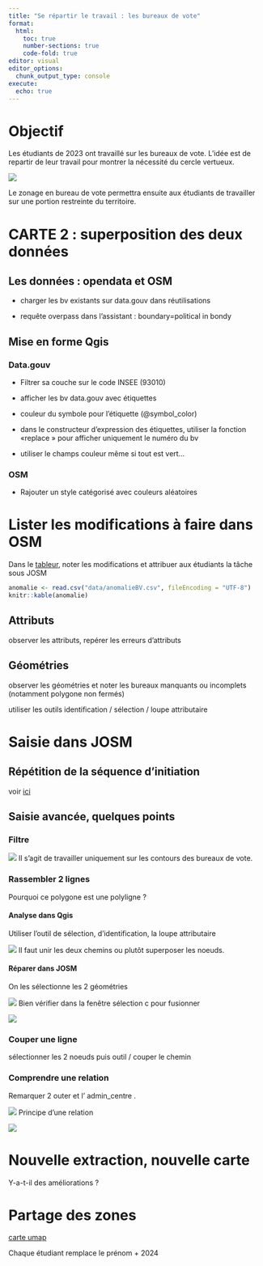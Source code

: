 ```yaml
---
title: "Se répartir le travail : les bureaux de vote"
format:
  html:
    toc: true
    number-sections: true
    code-fold: true
editor: visual
editor_options: 
  chunk_output_type: console
execute:
  echo: true
---
```


# Objectif

Les étudiants de 2023 ont travaillé sur les bureaux de vote. L'idée est de repartir de leur travail pour montrer la nécessité du cercle vertueux.

![](img/resSaisie.PNG)

Le zonage en bureau de vote permettra ensuite aux étudiants de travailler sur une portion restreinte du territoire.

# CARTE 2 : superposition des deux données

## Les données : opendata et OSM

-   charger les bv existants sur data.gouv dans réutilisations

-   requête overpass dans l'assistant : boundary=political in bondy

## Mise en forme Qgis

### Data.gouv

-   Filtrer sa couche sur le code INSEE (93010)

-   afficher les bv data.gouv avec étiquettes

-   couleur du symbole pour l'étiquette (@symbol_color)

-   dans le constructeur d'expression des étiquettes, utiliser la fonction «replace » pour afficher uniquement le numéro du bv

-   utiliser le champs couleur même si tout est vert...

### OSM

-   Rajouter un style catégorisé avec couleurs aléatoires

# Lister les modifications à faire dans OSM

Dans le [tableur](https://lite.framacalc.org/9ilj-coursp8), noter les modifications et attribuer aux étudiants la tâche sous JOSM

```r
anomalie <- read.csv("data/anomalieBV.csv", fileEncoding = "UTF-8")
knitr::kable(anomalie)
```

## Attributs

observer les attributs, repérer les erreurs d'attributs

## Géométries

observer les géométries et noter les bureaux manquants ou incomplets (notamment polygone non fermés)

utiliser les outils identification / sélection / loupe attributaire

# Saisie dans JOSM

## Répétition de la séquence d'initiation

voir [ici](02_carte1.html#primitives-géométriques-noeud-et-chemin)

## Saisie avancée, quelques points

### Filtre

![](img/filtre2.png) Il s'agit de travailler uniquement sur les contours des bureaux de vote.

### Rassembler 2 lignes

Pourquoi ce polygone est une polyligne ?

#### Analyse dans Qgis

Utiliser l'outil de sélection, d'identification, la loupe attributaire

![](img/pbBV.png) Il faut unir les deux chemins ou plutôt superposer les noeuds.

#### Réparer dans JOSM

On les sélectionne les 2 géométries

![](img/selectionJOSM.png) Bien vérifier dans la fenêtre sélection c pour fusionner

![](img/fusionAttention.png)

### Couper une ligne

sélectionner les 2 noeuds puis outil / couper le chemin

### Comprendre une relation

Remarquer 2 outer et l' admin_centre .

![](img/relationJOSM.png) Principe d'une relation

![](img/relationPrincipe.png)

# Nouvelle extraction, nouvelle carte

Y-a-t-il des améliorations ?

# Partage des zones

[carte umap](https://umap.openstreetmap.fr/fr/map/secteurs_954238#15/48.8960/2.4821)

Chaque étudiant remplace le prénom + 2024
